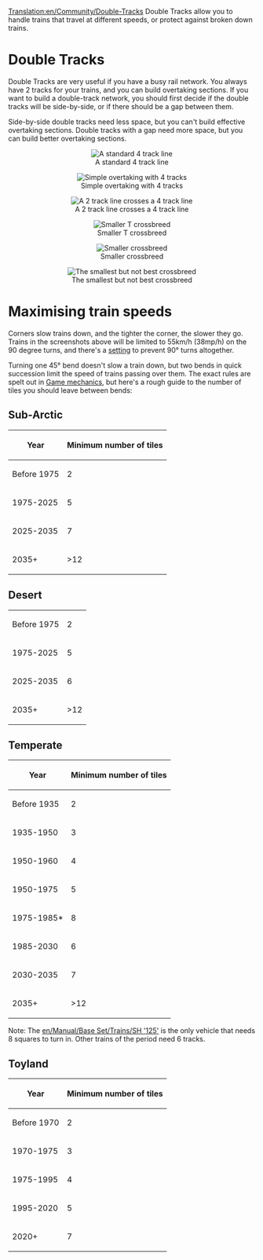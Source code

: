 [[Translation:en/Community/Double-Tracks]]
Double Tracks allow you to handle trains that travel at different speeds, or protect against broken down trains.

=Double Tracks=

Double Tracks are very useful if you have a busy rail network. You always have 2 tracks for your trains, and you can build overtaking sections.
If you want to build a double-track network, you should first decide if the double tracks will be side-by-side, or if there should be a gap between them.

Side-by-side double tracks need less space, but you can't build effective overtaking sections.
Double tracks with a gap need more space, but you can build better overtaking sections.

<center>[[File:en/Community/Normal 4 track.png|center|frame|A standard 4 track line]]</center>
<center>[[File:en/Community/Simple overtaking.png|center|frame|Simple overtaking with 4 tracks]]</center>
<center>[[File:en/Community/2 track - 4 track.png|center|frame|A 2 track line crosses a 4 track line]]</center>
<center>[[File:en/Smal t crossbreed.png|center|frame|Smaller T crossbreed]]</center>
<center>[[File:en/2track crossbreed.png|center|frame|Smaller crossbreed]]</center>
<center>[[File:en/Smalest 2track crossbreed.png|center|frame|The smallest but not best crossbreed]]</center>

{{en/Note|Avoid the sharp corners shown in these screenshots.  See below for discussion.}}

=Maximising train speeds=

Corners slow trains down, and the tighter the corner, the slower they go.  Trains in the screenshots above will be limited to 55km/h (38mp/h) on the 90 degree turns, and there's a 
[[en/Archive/Manual/Settings/Configuring patches/Vehicles#forbid-trains-and-ships-to-take-90-deg-turns|setting]] to prevent 90&deg; turns altogether.

Turning one 45&deg; bend doesn't slow a train down, but two bends in quick succession limit the speed of trains passing over them.  The exact rules are spelt out in [[en/Manual/Game Mechanics/Main Page#vehicle-speeds|Game mechanics]], but here's a rough guide to the number of tiles you should leave between bends:

==Sub-Arctic==

{| class="wikitable"
|-
! Year
! Minimum number of tiles
|-
| Before 1975
| 2
|-
| 1975-2025
| 5
|-
| 2025-2035
| 7
|-
| 2035+
| >12
|}

==Desert==

{| class="wikitable"
|-
| Before 1975
| 2
|-
| 1975-2025
| 5
|-
| 2025-2035
| 6
|-
| 2035+
| >12
|}

==Temperate==

{| class="wikitable"
|-
! Year
! Minimum number of tiles
|-
| Before 1935
| 2
|-
| 1935-1950
| 3
|-
| 1950-1960
| 4
|-
| 1950-1975
| 5
|-
| 1975-1985*
| 8
|-
| 1985-2030
| 6
|-
| 2030-2035
| 7
|-
| 2035+
| >12
|}

Note: The [[en/Manual/Base Set/Trains/SH '125']] is the only vehicle that needs 8 squares to turn in.  Other trains of the period need 6 tracks.

==Toyland==

{| class="wikitable"
|-
! Year
! Minimum number of tiles
|-
| Before 1970
| 2
|-
| 1970-1975
| 3
|-
| 1975-1995
| 4
|-
| 1995-2020
| 5
|-
| 2020+
| 7
|}